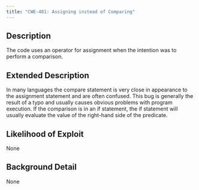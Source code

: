 ```yaml
---
title: "CWE-481: Assigning instead of Comparing"
---
```


## Description
The code uses an operator for assignment when the intention was to perform a comparison.

## Extended Description
In many languages the compare statement is very close in appearance to the assignment statement and are often confused. This bug is generally the result of a typo and usually causes obvious problems with program execution. If the comparison is in an if statement, the if statement will usually evaluate the value of the right-hand side of the predicate.

## Likelihood of Exploit
None

## Background Detail
None
        